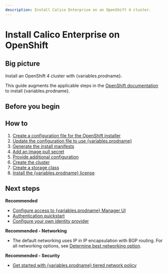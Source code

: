 ```yaml
---
description: Install Calico Enterprise on an OpenShift 4 cluster.
---
```



# Install Calico Enterprise on OpenShift

## Big picture

Install an OpenShift 4 cluster with {variables.prodname}.

This guide augments the applicable steps in the [OpenShift documentation](https://cloud.redhat.com/openshift/install) to install {variables.prodname}.

## Before you begin

<InstallOpenshiftBeforeYouBeginTemp />

## How to

1. [Create a configuration file for the OpenShift installer](#create-a-configuration-file-for-the-openshift-installer)
1. [Update the configuration file to use {variables.prodname}](#update-the-configuration-file-to-use-calico-enterprise)
1. [Generate the install manifests](#generate-the-install-manifests)
1. [Add an image pull secret](#add-an-image-pull-secret)
1. [Provide additional configuration](#provide-additional-configuration)
1. [Create the cluster](#create-the-cluster)
1. [Create a storage class](#create-a-storage-class)
1. [Install the {variables.prodname} license](#install-the-calico-enterprise-license)

<InstallOpenShiftTemp clusterType='standalone' />

## Next steps

**Recommended**

- [Configure access to {variables.prodname} Manager UI](../../../operations/cnx/access-the-manager.mdx)
- [Authentication quickstart](../../../operations/cnx/authentication-quickstart.mdx)
- [Configure your own identity provider](../../../operations/cnx/configure-identity-provider.mdx)

**Recommended - Networking**

- The default networking uses IP in IP encapsulation with BGP routing. For all networking options, see [Determine best networking option](../../../networking/determine-best-networking.mdx).

**Recommended - Security**

- [Get started with {variables.prodname} tiered network policy](../../../network-policy/policy-tiers/tiered-policy.mdx)
